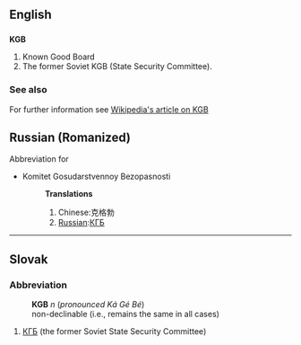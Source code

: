 ==English==

==={{initialism}}===
'''KGB'''
# Known Good Board
# The former Soviet KGB (State Security Committee).

===See also===
For further information see [[w:KGB|Wikipedia's article on KGB]]

==Russian (Romanized)==
Abbreviation for
*Komitet Gosudarstvennoy Bezopasnosti
*:'''Translations'''
*:#Chinese:克格勃
*:#[[Russian]]:[[КГБ]]
----

==Slovak==
===Abbreviation===
:'''KGB''' ''n'' (''pronounced Ká Gé Bé'')
:non-declinable (i.e., remains the same in all cases)
# [[КГБ]] (the former Soviet State Security Committee)